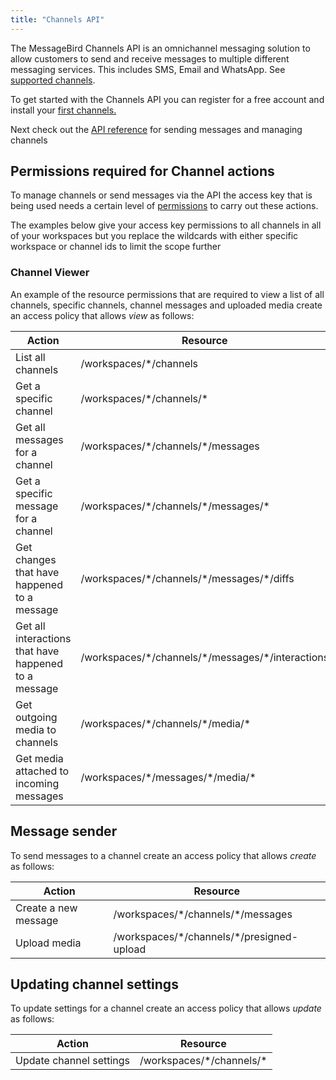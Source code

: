 ```yaml
---
title: "Channels API"
---
```


The MessageBird Channels API is an omnichannel messaging solution to allow customers to send and receive messages to multiple different messaging services. This includes SMS, Email and WhatsApp. See [supported channels](/api/channels-api/supported-channels).

To get started with the Channels API you can register for a free account and install your [first channels.](https://docs.messagebird.com/applications/channels/channels)

Next check out the [API reference](/api/channels-api/api-reference) for sending messages and managing channels 

## Permissions required for Channel actions

To manage channels or send messages via the API the access key that is being used needs a certain level of [permissions](/api/api-access/access-policies) to carry out these actions. 

The examples below give your access key permissions to all channels in all of your workspaces but you replace the wildcards with either specific workspace or channel ids to limit the scope further

### Channel Viewer

An example of the resource permissions that are required to view a list of all channels, specific channels, channel messages and uploaded media create an access policy that allows _view_ as follows:

| Action                                               | Resource                                            |
| ---------------------------------------------------- | --------------------------------------------------- |
| List all channels                                    | /workspaces/\*/channels                             |
| Get a specific channel                               | /workspaces/\*/channels/\*                          |
| Get all messages for a channel                       | /workspaces/\*/channels/\*/messages                 |
| Get a specific message for a channel                 | /workspaces/\*/channels/\*/messages/\*              |
| Get changes that have happened to a message          | /workspaces/\*/channels/\*/messages/\*/diffs        |
| Get all interactions that have happened to a message | /workspaces/\*/channels/\*/messages/\*/interactions |
| Get outgoing media to channels                       | /workspaces/\*/channels/\*/media/\*                 |
| Get media attached to incoming messages              | /workspaces/\*/messages/\*/media/\*                 |

## Message sender

To send messages to a channel create an access policy that allows _create_ as follows:

| Action               | Resource                                    |
| -------------------- | ------------------------------------------- |
| Create a new message | /workspaces/\*/channels/\*/messages         |
| Upload media         | /workspaces/\*/channels/\*/presigned-upload |

## Updating channel settings

To update settings for a channel create an access policy that allows _update_ as follows:

| Action                  | Resource                   |
| ----------------------- | -------------------------- |
| Update channel settings | /workspaces/\*/channels/\* |